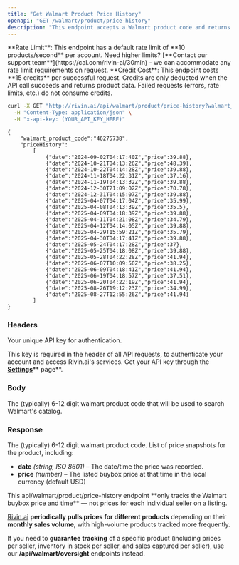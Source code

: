 ```yaml
---
title: "Get Walmart Product Price History"
openapi: "GET /walmart/product/price-history"
description: "This endpoint accepts a Walmart product code and returns an array of the buybox price history."
---
```


<Note>
  **Rate Limit**: This endpoint has a default rate limit of **10 products/second** per account. Need higher limits? [**Contact our support team**](https://cal.com/rivin-ai/30min) - we can accommodate any rate limit requirements on request.
</Note>

<Note>
  **Credit Cost**: This endpoint costs **15 credits** per successful request. Credits are only deducted when the API call succeeds and returns product data. Failed requests (errors, rate limits, etc.) do not consume credits.
</Note>

<RequestExample>

```bash Example walmart_product_code price history request
curl -X GET "http://rivin.ai/api/walmart/product/price-history?walmart_product_code=1370971228" \
  -H "Content-Type: application/json" \
  -H "x-api-key: (YOUR_API_KEY_HERE)"
```

</RequestExample>

<ResponseExample>

``` successful response
{
	"walmart_product_code":"46275738",
	"priceHistory":
		[
			{"date":"2024-09-02T04:17:40Z","price":39.88},
			{"date":"2024-10-21T04:13:26Z","price":48.39},
			{"date":"2024-10-22T04:14:28Z","price":39.88},
			{"date":"2024-11-18T04:22:31Z","price":37.16},
			{"date":"2024-11-19T04:13:32Z","price":39.88},
			{"date":"2024-12-30T21:09:02Z","price":70.78},
			{"date":"2024-12-31T04:15:07Z","price":39.88},
			{"date":"2025-04-07T04:17:04Z","price":35.99},
			{"date":"2025-04-08T04:13:39Z","price":35.5},
			{"date":"2025-04-09T04:18:39Z","price":39.88},
			{"date":"2025-04-11T04:21:08Z","price":34.79},
			{"date":"2025-04-12T04:14:05Z","price":39.88},
			{"date":"2025-04-29T15:59:21Z","price":35.79},
			{"date":"2025-04-30T04:17:41Z","price":39.88},
			{"date":"2025-05-24T04:17:28Z","price":37},
			{"date":"2025-05-25T04:18:08Z","price":39.88},
			{"date":"2025-05-28T04:22:28Z","price":41.94},
			{"date":"2025-06-07T10:09:50Z","price":38.25},
			{"date":"2025-06-09T04:18:41Z","price":41.94},
			{"date":"2025-06-19T04:18:57Z","price":37.51},
			{"date":"2025-06-20T04:22:19Z","price":41.94},
			{"date":"2025-08-26T19:12:23Z","price":34.99},
			{"date":"2025-08-27T12:55:26Z","price":41.94}
		]
}
```

</ResponseExample>

### Headers

<ParamField path="x-api-key" type="string" required="false">
  Your unique API key for authentication.

  This key is required in the header of all API requests, to authenticate your account and access Rivin.ai's services. Get your API key through the [**Settings**](https://console.anthropic.com/settings/keys)\*\* page\*\*.
</ParamField>

### Body

<ParamField path="walmart_product_code" type="string" required>
  The (typically) 6-12 digit walmart product code that will be used to search Walmart's catalog.
</ParamField>

### Response

<ParamField path="walmart_product_code" type="string">
  The (typically) 6-12 digit walmart product code.
</ParamField>

<ParamField path="price_history" type="string">
  List of price snapshots for the product, including:

  - **date** _(string, ISO 8601)_ – The date/time the price was recorded.
  - **price** _(number)_ – The listed buybox price at that time in the local currency (default USD)
</ParamField>

<Note>
  This api/walmart/product/price-history endpoint **only tracks the Walmart buybox price and time** — not prices for each individual seller on a listing.

  [Rivin.ai](http://Rivin.ai) **periodically pulls prices for different products** depending on their **monthly sales volume**, with high-volume products tracked more frequently.

  If you need to **guarantee tracking** of a specific product (including prices per seller, inventory in stock per seller, and sales captured per seller), use our **/api/walmart/oversight** endpoints instead.
</Note>